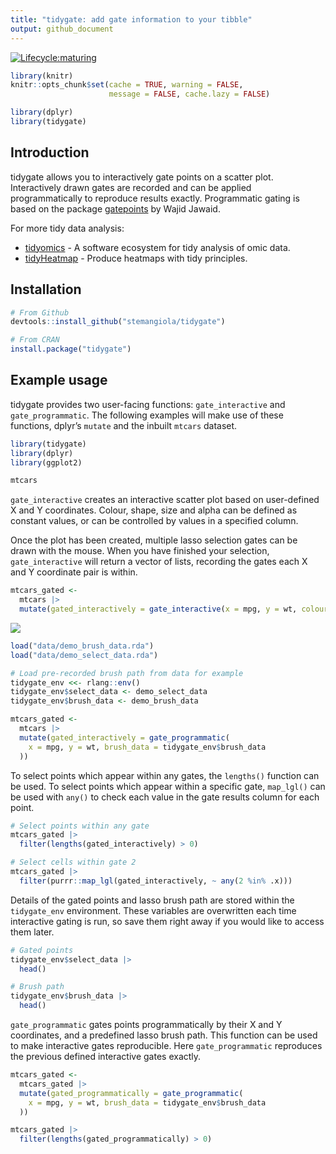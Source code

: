 ```yaml
---
title: "tidygate: add gate information to your tibble"
output: github_document
---
```


<!---
[![Build Status](https://travis-ci.org/stemangiola/tidygate.svg?branch=master)](https://travis-ci.org/stemangiola/tidygate) [![Coverage Status](https://coveralls.io/repos/github/stemangiola/tidygate/badge.svg?branch=master)](https://coveralls.io/github/stemangiola/tidygate?branch=master)
-->

<!-- badges: start -->
  [![Lifecycle:maturing](https://img.shields.io/badge/lifecycle-maturing-blue.svg)](https://lifecycle.r-lib.org/articles/stages.html)
<!-- badges: end -->

```r
library(knitr)
knitr::opts_chunk$set(cache = TRUE, warning = FALSE,
                      message = FALSE, cache.lazy = FALSE)

library(dplyr)
library(tidygate)
```

## Introduction 

tidygate allows you to interactively gate points on a scatter plot. Interactively drawn gates are recorded and can be applied programmatically to reproduce results exactly. Programmatic gating is based on the package [gatepoints](https://github.com/wjawaid/gatepoints) by Wajid Jawaid. 

For more tidy data analysis:

- [tidyomics](https://github.com/tidyomics) - A software ecosystem for tidy analysis of omic data.
- [tidyHeatmap](https://github.com/stemangiola/tidyHeatmap) - Produce heatmaps with tidy principles.

## Installation

```r
# From Github
devtools::install_github("stemangiola/tidygate")

# From CRAN
install.package("tidygate")
```

## Example usage 

tidygate provides two user-facing functions: `gate_interactive` and `gate_programmatic`.
The following examples will make use of these functions, dplyr's `mutate` and the inbuilt `mtcars` dataset. 

```r
library(tidygate)
library(dplyr)
library(ggplot2)

mtcars
```

`gate_interactive` creates an interactive scatter plot based on user-defined X and Y coordinates. Colour, shape, size and alpha can be defined as constant values, or can be controlled by values in a specified column. 

Once the plot has been created, multiple lasso selection gates can be drawn with the mouse. When you have finished your selection, `gate_interactive` will return a vector of lists, recording the gates each X and Y coordinate pair is within.

```r
mtcars_gated <- 
  mtcars |>
  mutate(gated_interactively = gate_interactive(x = mpg, y = wt, colour = disp))
```

![](man/figures/demo_gate.gif)

```r
load("data/demo_brush_data.rda")
load("data/demo_select_data.rda")

# Load pre-recorded brush path from data for example
tidygate_env <<- rlang::env()
tidygate_env$select_data <- demo_select_data
tidygate_env$brush_data <- demo_brush_data

mtcars_gated <- 
  mtcars |>
  mutate(gated_interactively = gate_programmatic(
    x = mpg, y = wt, brush_data = tidygate_env$brush_data
  ))
```

To select points which appear within any gates, the `lengths()` function can be used. To select points which appear within a specific gate, `map_lgl()` can be used with `any()` to check each value in the gate results column for each point. 

```r
# Select points within any gate
mtcars_gated |> 
  filter(lengths(gated_interactively) > 0)

# Select cells within gate 2
mtcars_gated |>
  filter(purrr::map_lgl(gated_interactively, ~ any(2 %in% .x)))
```

Details of the gated points and lasso brush path are stored within the `tidygate_env` environment. These variables are overwritten each time interactive gating is run, so save them right away if you would like to access them later.  

```r
# Gated points
tidygate_env$select_data |>
  head()

# Brush path
tidygate_env$brush_data |>
  head()
```

`gate_programmatic` gates points programmatically by their X and Y coordinates, and a predefined lasso brush path. This function can be used to make interactive gates reproducible. Here `gate_programmatic` reproduces the previous defined interactive gates exactly. 

```r
mtcars_gated <-
  mtcars_gated |>
  mutate(gated_programmatically = gate_programmatic(
    x = mpg, y = wt, brush_data = tidygate_env$brush_data
  ))

mtcars_gated |> 
  filter(lengths(gated_programmatically) > 0)
```

